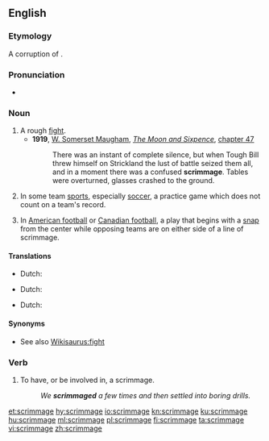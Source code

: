 ==English==

===Etymology===
A corruption of {{m|en|skirmish}}.

===Pronunciation===
* {{rhymes|ɪmɪdʒ|lang=en}}

===Noun===
{{en-noun}}

# A rough [[fight]].
#* '''1919''', [[w:William Somerset Maugham|W. Somerset Maugham]], ''[[w:The Moon and Sixpence|The Moon and Sixpence]]'', [[s:The Moon and Sixpence/Chapter XLVII|chapter 47]]
#*: There was an instant of complete silence, but when Tough Bill threw himself on Strickland the lust of battle seized them all, and in a moment there was a confused '''scrimmage'''. Tables were overturned, glasses crashed to the ground.
# {{lb|en|United States}} In some team [[sports]], especially [[soccer]], a practice game which does not count on a team's record.
# In [[American football]] or [[Canadian football]], a play that begins with a [[snap]] from the center while opposing teams are on either side of a line of scrimmage.

====Translations====
{{trans-top|A rough fight.}}
* Dutch: {{t+|nl|schermutseling}}
{{trans-mid}}
{{trans-bottom}}

{{trans-top|A practice game.}}
* Dutch: {{t+|nl|oefenwedstrijd}}
{{trans-mid}}
{{trans-bottom}}

{{trans-top|A play that begins with a snap.}}
* Dutch: {{t|nl|de bal in de 'scrimmage' plaatsen}}
{{trans-mid}}
{{trans-bottom}}

====Synonyms====
* See also [[Wikisaurus:fight]]

===Verb===
{{en-verb|scrimmag}}

# To have, or be involved in, a scrimmage.
#: ''We '''scrimmaged''' a few times and then settled into boring drills.''

[[et:scrimmage]]
[[hy:scrimmage]]
[[io:scrimmage]]
[[kn:scrimmage]]
[[ku:scrimmage]]
[[hu:scrimmage]]
[[ml:scrimmage]]
[[pl:scrimmage]]
[[fi:scrimmage]]
[[ta:scrimmage]]
[[vi:scrimmage]]
[[zh:scrimmage]]